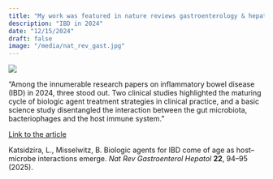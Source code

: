 ```yaml
---
title: "My work was featured in nature reviews gastroenterology & hepatology's 2024 Year in Review!"
description: "IBD in 2024"
date: "12/15/2024"
draft: false
image: "/media/nat_rev_gast.jpg"
---
```


![](/media/nat_rev_gast.jpg)

"Among the innumerable research papers on inflammatory bowel disease (IBD) in 2024, three stood out. Two clinical studies highlighted the maturing cycle of biologic agent treatment strategies in clinical practice, and a basic science study disentangled the interaction between the gut microbiota, bacteriophages and the host immune system."

[Link to the article](https://www.nature.com/articles/s41575-024-01029-5)

Katsidzira, L., Misselwitz, B. Biologic agents for IBD come of age as host--microbe interactions emerge. *Nat Rev Gastroenterol Hepatol* **22**, 94--95 (2025).
